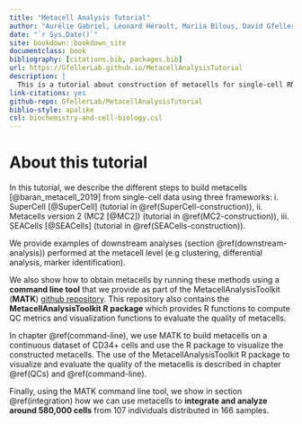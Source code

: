 ```yaml
---
title: "Metacell Analysis Tutorial"
author: "Aurélie Gabriel, Léonard Hérault, Mariia Bilous, David Gfeller"
date: "`r Sys.Date()`"
site: bookdown::bookdown_site
documentclass: book
bibliography: [citations.bib, packages.bib]
url: https://GfellerLab.github.io/MetacellAnalysisTutorial
description: |
  This is a tutorial about construction of metacells for single-cell RNA-seq data and analysis of metacells.
link-citations: yes
github-repo: GfellerLab/MetacellAnalysisTutorial
biblio-style: apalike
csl: biochemistry-and-cell-biology.csl
---
```


# About this tutorial{.unnumbered}

In this tutorial, we describe the different steps to build metacells [@baran_metacell_2019] from single-cell data using three frameworks:
i. SuperCell [@SuperCell] (tutorial in \@ref(SuperCell-construction)),
ii. Metacells version 2 (MC2 [@MC2]) (tutorial in \@ref(MC2-construction)),
iii. SEACells [@SEACells] (tutorial in \@ref(SEACells-construction)).

We provide examples of downstream analyses (section \@ref(downstream-analysis)) performed at the metacell level (e.g clustering, differential analysis, marker identification).

We also show how to obtain metacells by running these methods using a **command line tool** that we provide as part of the MetacellAnalysisToolkit (**MATK**) [github repository](https://github.com/GfellerLab/MetacellAnalysisToolkit).
This repository also contains the **MetacellAnalysisToolkit R package** which provides R functions to compute QC
metrics and visualization functions to evaluate the quality of metacells.

In chapter \@ref(command-line), we use MATK to build metacells on a continuous dataset of CD34+ cells and use the R package to visualize the constructed metacells.
The use of the MetacellAnalysisToolkit R package to visualize and evaluate the quality of the metacells is described in chapter \@ref(QCs) and \@ref(command-line).

Finally, using the MATK command line tool, we show in section \@ref(integration) how we can use metacells to **integrate and analyze around 580,000 cells** from 107 individuals distributed in 166 samples.
